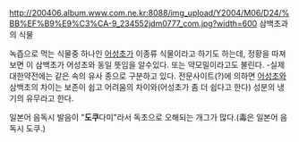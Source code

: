 http://200406.album.www.com.ne.kr:8088/img_upload/Y2004/M06/D24/%BB%EF%B9%E9%C3%CA-9_234552jdm0777_com.jpg?width=600
삼백초과의 식물

녹즙으로 먹는 식물중 하나인 [[어성초]]가 이종류 식물이라고 하기도 하는데, 정황을 따져보면 이 삼백초가 어성초와 동일 뜻임을 알수있다. 또는 약모밀이라고도 불린다.
-실제 대한약전에는 같은 속의 유사 종으로 구분하고 있다.
전문사이트(?)에 의하면 [[어성초]]와 삼백초의 차이는 보존이 쉽고 어려움의 차이와(어성초가 좀 더 쉽다고 한다) 성분의 냉기의 유무라고 한다.


일본어 음독시 발음이 "'''도쿠'''다미"라서 독초으로 오해되는 개그가 많다.(毒은 일본어 음독시 도쿠.)

